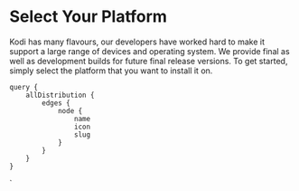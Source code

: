 # Select Your Platform

Kodi has many flavours, our developers have worked hard to make it support a large range of devices and operating system. We provide final as well as development builds for future final release versions. To get started, simply select the platform that you want to install it on.

<IconList items={props.data.allDistribution.edges}
          linkroot='/download/'
          width='80%'
          marginleft='10%'
          marginright='10%' />




    query {
        allDistribution {
            edges {
                node {
                    name
                    icon
                    slug
                }
            }
        }
    }
`